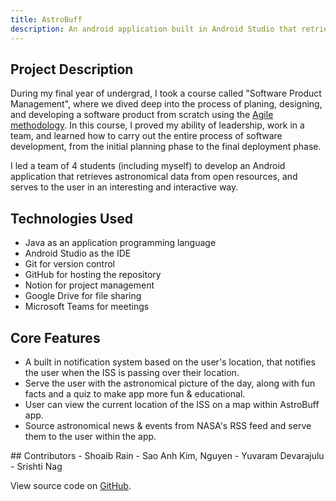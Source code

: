 ```yaml
---
title: AstroBuff
description: An android application built in Android Studio that retrieves & serves various data from Open APIs
---
```


## Project Description

During my final year of undergrad, I took a course called "Software Product Management", where we dived deep into the process
of planing, designing, and developing a software product from scratch using the [Agile methodology](https://en.wikipedia.org/wiki/Agile_software_development). In this course, I proved my ability of leadership, work in a team, and learned
how to carry out the entire process of software development, from the initial planning phase to the final deployment phase.

I led a team of 4 students (including myself) to develop an Android application that retrieves astronomical data from open resources,
and serves to the user in an interesting and interactive way.

## Technologies Used

- Java as an application programming language
- Android Studio as the IDE
- Git for version control
- GitHub for hosting the repository
- Notion for project management
- Google Drive for file sharing
- Microsoft Teams for meetings

## Core Features

- A built in notification system based on the user's location, that notifies the user when the ISS is passing over their location.
- Serve the user with the astronomical picture of the day, along with fun facts and a quiz to make app more fun & educational.
- User can view the current location of the ISS on a map within AstroBuff app.
- Source astronomical news & events from NASA's RSS feed and serve them to the user within the app.

<Callout type="warning">
 ## Contributors
 - Shoaib Rain
 - Sao Anh Kim, Nguyen
 - Yuvaram Devarajulu
 - Srishti Nag
 
View source code on [GitHub](https://github.com/shoaibrain/AstroBuff).

</Callout>
